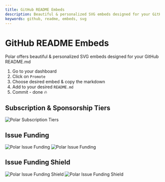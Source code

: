 ```yaml
---
title: GitHub README Embeds
description: Beautiful & personalized SVG embeds designed for your GitHub README.md
keywords: github, readme, embeds, svg
---
```


# GitHub README Embeds

Polar offers beautiful & personalized SVG embeds designed for your GitHub README.md

1. Go to your dashboard
2. Click on `Promote`
3. Choose desired embed & copy the markdown
4. Add to your desired `README.md`
5. Commit - done 🔥

## Subscription & Sponsorship Tiers

![Polar Subscription Tiers](./tiers.svg)

## Issue Funding

![Polar Issue Funding](./funding.light.png)
![Polar Issue Funding](./funding.dark.png)

## Issue Funding Shield

![Polar Issue Funding Shield](./funding-shield.light.png)
![Polar Issue Funding Shield](./funding-shield.dark.png)
